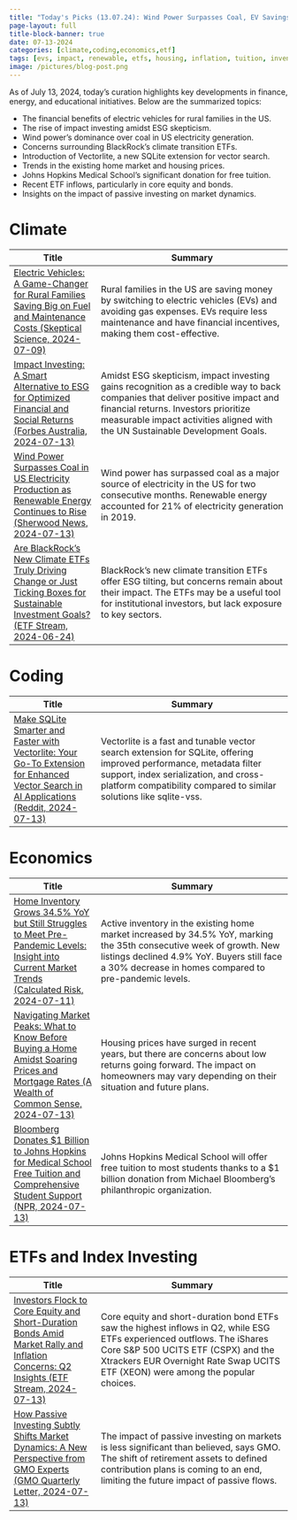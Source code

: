 ```yaml
---
title: "Today's Picks (13.07.24): Wind Power Surpasses Coal, EV Savings for Rural Families, Impact Investing, and Shifts in ETF Trends"
page-layout: full
title-block-banner: true
date: 07-13-2024
categories: [climate,coding,economics,etf]
tags: [evs, impact, renewable, etfs, housing, inflation, tuition, inventory, investing, energy]
image: /pictures/blog-post.png
---
```


As of July 13, 2024, today's curation highlights key developments in finance, energy, and educational initiatives. Below are the summarized topics:

- The financial benefits of electric vehicles for rural families in the US.
- The rise of impact investing amidst ESG skepticism.
- Wind power's dominance over coal in US electricity generation.
- Concerns surrounding BlackRock's climate transition ETFs.
- Introduction of Vectorlite, a new SQLite extension for vector search.
- Trends in the existing home market and housing prices.
- Johns Hopkins Medical School's significant donation for free tuition.
- Recent ETF inflows, particularly in core equity and bonds.
- Insights on the impact of passive investing on market dynamics.


# Climate
| Title | Summary |
|-----|-----------|
| [Electric Vehicles: A Game-Changer for Rural Families Saving Big on Fuel and Maintenance Costs (Skeptical Science, 2024-07-09)](https://skepticalscience.com/rural-families-saving-thousands-evs.html)   | Rural families in the US are saving money by switching to electric vehicles (EVs) and avoiding gas expenses. EVs require less maintenance and have financial incentives, making them cost-effective. |
| [Impact Investing: A Smart Alternative to ESG for Optimized Financial and Social Returns (Forbes Australia, 2024-07-13)](https://www.forbes.com.au/brand-voice/brandvoice/rip-esg-how-impact-investing-can-help-save-an-industry-in-crisis/)   | Amidst ESG skepticism, impact investing gains recognition as a credible way to back companies that deliver positive impact and financial returns. Investors prioritize measurable impact activities aligned with the UN Sustainable Development Goals. |
| [Wind Power Surpasses Coal in US Electricity Production as Renewable Energy Continues to Rise (Sherwood News, 2024-07-13)](https://sherwood.news/power/lean-energy-wind-generated-more-electricity-than-coal/)   | Wind power has surpassed coal as a major source of electricity in the US for two consecutive months. Renewable energy accounted for 21% of electricity generation in 2019. |
| [Are BlackRock's New Climate ETFs Truly Driving Change or Just Ticking Boxes for Sustainable Investment Goals? (ETF Stream, 2024-06-24)](https://www.etfstream.com/articles/blackrock-climate-transition-etfs-portfolio-tool-or-tick-box-exercise)   | BlackRock's new climate transition ETFs offer ESG tilting, but concerns remain about their impact. The ETFs may be a useful tool for institutional investors, but lack exposure to key sectors. |

# Coding
| Title | Summary |
|-----|-----------|
| [Make SQLite Smarter and Faster with Vectorlite: Your Go-To Extension for Enhanced Vector Search in AI Applications (Reddit, 2024-07-13)](https://www.reddit.com/r/Python/comments/1e26xsm/vectorlite_a_fast_vector_search_extension_for/)   | Vectorlite is a fast and tunable vector search extension for SQLite, offering improved performance, metadata filter support, index serialization, and cross-platform compatibility compared to similar solutions like sqlite-vss. |

# Economics
| Title | Summary |
|-----|-----------|
| [Home Inventory Grows 34.5% YoY but Still Struggles to Meet Pre-Pandemic Levels: Insight into Current Market Trends (Calculated Risk, 2024-07-11)](http://www.calculatedriskblog.com/2024/07/realtorcom-reports-active-inventory-up_01292103715.html)   | Active inventory in the existing home market increased by 34.5% YoY, marking the 35th consecutive week of growth. New listings declined 4.9% YoY. Buyers still face a 30% decrease in homes compared to pre-pandemic levels. |
| [Navigating Market Peaks: What to Know Before Buying a Home Amidst Soaring Prices and Mortgage Rates (A Wealth of Common Sense, 2024-07-13)](https://awealthofcommonsense.com/2024/07/buying-a-house-at-the-top-of-the-market/)   | Housing prices have surged in recent years, but there are concerns about low returns going forward. The impact on homeowners may vary depending on their situation and future plans. |
| [Bloomberg Donates $1 Billion to Johns Hopkins for Medical School Free Tuition and Comprehensive Student Support (NPR, 2024-07-13)](https://www.npr.org/2024/07/09/g-s1-8876/johns-hopkins-medical-school-bloomberg)   | Johns Hopkins Medical School will offer free tuition to most students thanks to a $1 billion donation from Michael Bloomberg's philanthropic organization. |

# ETFs and Index Investing
| Title | Summary |
|-----|-----------|
| [Investors Flock to Core Equity and Short-Duration Bonds Amid Market Rally and Inflation Concerns: Q2 Insights (ETF Stream, 2024-07-13)](https://www.etfstream.com/articles/core-equity-and-short-duration-bond-etfs-capture-most-inflows-in-q2)   | Core equity and short-duration bond ETFs saw the highest inflows in Q2, while ESG ETFs experienced outflows. The iShares Core S&P 500 UCITS ETF (CSPX) and the Xtrackers EUR Overnight Rate Swap UCITS ETF (XEON) were among the popular choices. |
| [How Passive Investing Subtly Shifts Market Dynamics: A New Perspective from GMO Experts (GMO Quarterly Letter, 2024-07-13)](https://www.institutionalinvestor.com/article/2dgy5jctx2rb7g3wv2juo/portfolio/gmo-passive-investings-impact-has-been-overblown-but-its-not-negligible)   | The impact of passive investing on markets is less significant than believed, says GMO. The shift of retirement assets to defined contribution plans is coming to an end, limiting the future impact of passive flows. |

